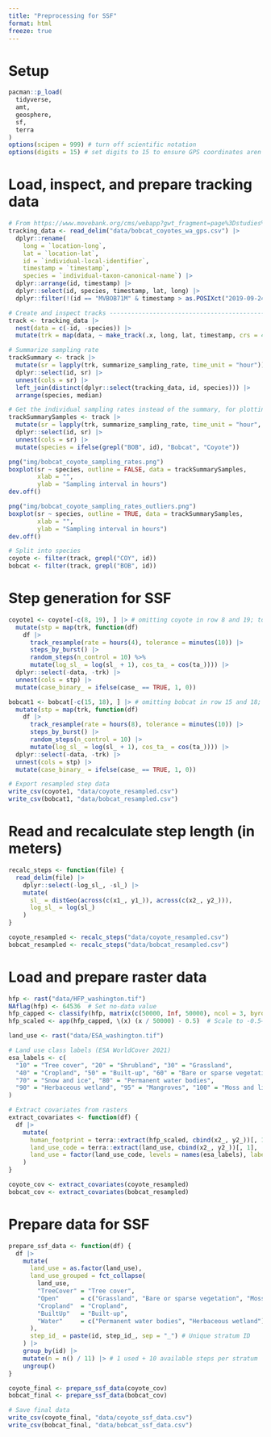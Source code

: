 ```yaml
---
title: "Preprocessing for SSF"
format: html
freeze: true
---
```


# Setup
```r
pacman::p_load(
  tidyverse,
  amt,
  geosphere,
  sf,
  terra
)
options(scipen = 999) # turn off scientific notation
options(digits = 15) # set digits to 15 to ensure GPS coordinates aren't truncated
```

# Load, inspect, and prepare tracking data
```r
# From https://www.movebank.org/cms/webapp?gwt_fragment=page%3Dstudies%2Cpath%3Dstudy2636372210
tracking_data <- read_delim("data/bobcat_coyotes_wa_gps.csv") |> 
  dplyr::rename(
    long = `location-long`, 
    lat = `location-lat`,
    id = `individual-local-identifier`,
    timestamp = `timestamp`,
    species = `individual-taxon-canonical-name`) |> 
  dplyr::arrange(id, timestamp) |> 
  dplyr::select(id, species, timestamp, lat, long) |> 
  dplyr::filter(!(id == "MVBOB71M" & timestamp > as.POSIXct("2019-09-24 00:00:00")))

# Create and inspect tracks ---------------------------------------------------
track <- tracking_data |>
  nest(data = c(-id, -species)) |>
  mutate(trk = map(data, ~ make_track(.x, long, lat, timestamp, crs = 4326)))

# Summarize sampling rate
trackSummary <- track |> 
  mutate(sr = lapply(trk, summarize_sampling_rate, time_unit = "hour")) |> 
  dplyr::select(id, sr) |> 
  unnest(cols = sr) |>
  left_join(distinct(dplyr::select(tracking_data, id, species))) |>
  arrange(species, median)

# Get the individual sampling rates instead of the summary, for plotting.
trackSummarySamples <- track |>
  mutate(sr = lapply(trk, summarize_sampling_rate, time_unit = "hour", summarize = FALSE)) |>
  dplyr::select(id, sr) |>
  unnest(cols = sr) |>
  mutate(species = ifelse(grepl("BOB", id), "Bobcat", "Coyote"))

png("img/bobcat_coyote_sampling_rates.png")
boxplot(sr ~ species, outline = FALSE, data = trackSummarySamples, 
        xlab = "", 
        ylab = "Sampling interval in hours")
dev.off()

png("img/bobcat_coyote_sampling_rates_outliers.png")
boxplot(sr ~ species, outline = TRUE, data = trackSummarySamples, 
        xlab = "", 
        ylab = "Sampling interval in hours")
dev.off()

# Split into species
coyote <- filter(track, grepl("COY", id))
bobcat <- filter(track, grepl("BOB", id))
```

# Step generation for SSF
```r
coyote1 <- coyote[-c(8, 19), ] |> # omitting coyote in row 8 and 19; too few consecutive data points - causing function to fail
  mutate(stp = map(trk, function(df)
    df |> 
      track_resample(rate = hours(4), tolerance = minutes(10)) |> 
      steps_by_burst() |> 
      random_steps(n_control = 10) %>% 
      mutate(log_sl_ = log(sl_ + 1), cos_ta_ = cos(ta_)))) |> 
  dplyr::select(-data, -trk) |> 
  unnest(cols = stp) |> 
  mutate(case_binary_ = ifelse(case_ == TRUE, 1, 0))

bobcat1 <- bobcat[-c(15, 18), ] |> # omitting bobcat in row 15 and 18; too few consecutive data points - causing function to fail
  mutate(stp = map(trk, function(df)
    df |> 
      track_resample(rate = hours(8), tolerance = minutes(10)) |> 
      steps_by_burst() |>  
      random_steps(n_control = 10) |> 
      mutate(log_sl_ = log(sl_ + 1), cos_ta_ = cos(ta_)))) |> 
  dplyr::select(-data, -trk) |> 
  unnest(cols = stp) |> 
  mutate(case_binary_ = ifelse(case_ == TRUE, 1, 0))

# Export resampled step data
write_csv(coyote1, "data/coyote_resampled.csv")
write_csv(bobcat1, "data/bobcat_resampled.csv")
```

# Read and recalculate step length (in meters)
```r
recalc_steps <- function(file) {
  read_delim(file) |>
    dplyr::select(-log_sl_, -sl_) |>
    mutate(
      sl_ = distGeo(across(c(x1_, y1_)), across(c(x2_, y2_))),
      log_sl_ = log(sl_)
    )
}

coyote_resampled <- recalc_steps("data/coyote_resampled.csv")
bobcat_resampled <- recalc_steps("data/bobcat_resampled.csv")
```

# Load and prepare raster data
```r
hfp <- rast("data/HFP_washington.tif")
NAflag(hfp) <- 64536  # Set no-data value
hfp_capped <- classify(hfp, matrix(c(50000, Inf, 50000), ncol = 3, byrow = TRUE)) # Cap at 50k
hfp_scaled <- app(hfp_capped, \(x) (x / 50000) - 0.5)  # Scale to -0.5–0.5

land_use <- rast("data/ESA_washington.tif")

# Land use class labels (ESA WorldCover 2021)
esa_labels <- c(
  "10" = "Tree cover", "20" = "Shrubland", "30" = "Grassland",
  "40" = "Cropland", "50" = "Built-up", "60" = "Bare or sparse vegetation",
  "70" = "Snow and ice", "80" = "Permanent water bodies",
  "90" = "Herbaceous wetland", "95" = "Mangroves", "100" = "Moss and lichen"
)

# Extract covariates from rasters
extract_covariates <- function(df) {
  df |>
    mutate(
      human_footprint = terra::extract(hfp_scaled, cbind(x2_, y2_))[, 1],
      land_use_code = terra::extract(land_use, cbind(x2_, y2_))[, 1],
      land_use = factor(land_use_code, levels = names(esa_labels), labels = esa_labels)
    )
}

coyote_cov <- extract_covariates(coyote_resampled)
bobcat_cov <- extract_covariates(bobcat_resampled)
```

# Prepare data for SSF
```r
prepare_ssf_data <- function(df) {
  df |>
    mutate(
      land_use = as.factor(land_use),
      land_use_grouped = fct_collapse(
        land_use,
        "TreeCover" = "Tree cover",
        "Open"      = c("Grassland", "Bare or sparse vegetation", "Moss and lichen"),
        "Cropland"  = "Cropland",
        "BuiltUp"   = "Built-up",
        "Water"     = c("Permanent water bodies", "Herbaceous wetland")
      ),
      step_id_ = paste(id, step_id_, sep = "_") # Unique stratum ID
    ) |>
    group_by(id) |>
    mutate(n = n() / 11) |> # 1 used + 10 available steps per stratum
    ungroup()
}

coyote_final <- prepare_ssf_data(coyote_cov)
bobcat_final <- prepare_ssf_data(bobcat_cov)

# Save final data
write_csv(coyote_final, "data/coyote_ssf_data.csv")
write_csv(bobcat_final, "data/bobcat_ssf_data.csv")
```
